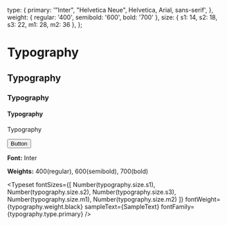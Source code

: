 
<Meta title="Foundations/Typography" />

  type: {
    primary: '"Inter", "Helvetica Neue", Helvetica, Arial, sans-serif',
  },
  weight: {
    regular: '400',
    semibold: '600',
    bold: '700'
  },
  size: {
    s1: 14,
    s2: 18,
    s3: 22,
    m1: 28,
    m2: 36
  },
};


<div class="mat-typography">
<h1>Typography</h1>
<h2>Typography</h2>
<h3>Typography</h3>
<h4>Typography</h4>
<p>Typography</p>
<button mat-button>Button</button>
</div>

**Font:** Inter

**Weights:** 400(regular), 600(semibold), 700(bold)

<Typeset
  fontSizes={[
    Number(typography.size.s1),
    Number(typography.size.s2),
    Number(typography.size.s3),
    Number(typography.size.m1),
    Number(typography.size.m2)
  ]}
  fontWeight={typography.weight.black}
  sampleText={SampleText}
  fontFamily={typography.type.primary}
/>